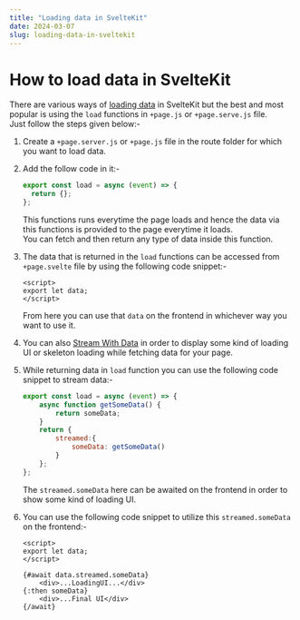 ```yaml
---
title: "Loading data in SvelteKit"
date: 2024-03-07
slug: loading-data-in-sveltekit
---
```


# How to load data in SvelteKit

There are various ways of [loading data](https://kit.svelte.dev/docs/load) in SvelteKit but the best and most popular is using the `load` functions in `+page.js` or `+page.serve.js` file.<br/>
Just follow the steps given below:-

1. Create a `+page.server.js` or `+page.js` file in the route folder for which you want to load data.
2. Add the follow code in it:-

   ```js
   export const load = async (event) => {
     return {};
   };
   ```

   This functions runs everytime the page loads and hence the data via this functions is provided to the page everytime it loads.<br/>
   You can fetch and then return any type of data inside this function.

3. The data that is returned in the `load` functions can be accessed from `+page.svelte` file by using the following code snippet:-

   ```svelte
   <script>
   export let data;
   </script>
   ```

   From here you can use that `data` on the frontend in whichever way you want to use it.

4. You can also [Stream With Data](https://svelte.dev/blog/streaming-snapshots-sveltekit) in order to display some kind of loading UI or skeleton loading while fetching data for your page.

5. While returning data in `load` function you can use the following code snippet to stream data:-

	```js
	export const load = async (event) => {
		async function getSomeData() {
			return someData;
		}
		return {
			streamed:{
				someData: getSomeData()
			}
		};
	};
	```

   The `streamed.someData` here can be awaited on the frontend in order to show some kind of loading UI.

6. You can use the following code snippet to utilize this `streamed.someData` on the frontend:-

   ```svelte
   <script>
   export let data;
   </script>

   {#await data.streamed.someData}
       <div>...LoadingUI...</div>
   {:then someData}
       <div>...Final UI</div>
   {/await}
   ```
